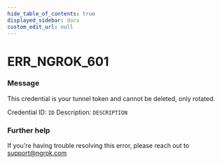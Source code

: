 ```yaml
---
hide_table_of_contents: true
displayed_sidebar: docs
custom_edit_url: null
---
```



# ERR_NGROK_601

### Message
This credential is your tunnel token and cannot be deleted, only rotated.

Credential ID: `ID`
Description: `DESCRIPTION`

### Further help
If you're having trouble resolving this error, please reach out to [support@ngrok.com](mailto:support@ngrok.com?subject=Help%20with%20ERR_NGROK_601)


<ErrorDetails error='err_ngrok_601' />
